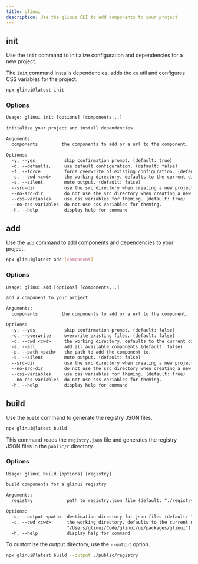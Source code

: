 ```yaml
---
title: glinui
description: Use the glinui CLI to add components to your project.
---
```


## init

Use the `init` command to initialize configuration and dependencies for a new project.

The `init` command installs dependencies, adds the `cn` util and configures CSS variables for the project.

```bash
npx glinui@latest init
```

### Options

```txt
Usage: glinui init [options] [components...]

initialize your project and install dependencies

Arguments:
  components         the components to add or a url to the component.

Options:
  -y, --yes           skip confirmation prompt. (default: true)
  -d, --defaults,     use default configuration. (default: false)
  -f, --force         force overwrite of existing configuration. (default: false)
  -c, --cwd <cwd>     the working directory. defaults to the current directory. (default: "/Users/glinui/Desktop")
  -s, --silent        mute output. (default: false)
  --src-dir           use the src directory when creating a new project. (default: false)
  --no-src-dir        do not use the src directory when creating a new project.
  --css-variables     use css variables for theming. (default: true)
  --no-css-variables  do not use css variables for theming.
  -h, --help          display help for command
```

## add

Use the `add` command to add components and dependencies to your project.

```bash
npx glinui@latest add [component]
```

### Options

```txt
Usage: glinui add [options] [components...]

add a component to your project

Arguments:
  components         the components to add or a url to the component.

Options:
  -y, --yes           skip confirmation prompt. (default: false)
  -o, --overwrite     overwrite existing files. (default: false)
  -c, --cwd <cwd>     the working directory. defaults to the current directory. (default: "/Users/glinui/Desktop")
  -a, --all           add all available components (default: false)
  -p, --path <path>   the path to add the component to.
  -s, --silent        mute output. (default: false)
  --src-dir           use the src directory when creating a new project. (default: false)
  --no-src-dir        do not use the src directory when creating a new project.
  --css-variables     use css variables for theming. (default: true)
  --no-css-variables  do not use css variables for theming.
  -h, --help          display help for command
```

## build

Use the `build` command to generate the registry JSON files.

```bash
npx glinui@latest build
```

This command reads the `registry.json` file and generates the registry JSON files in the `public/r` directory.

### Options

```txt
Usage: glinui build [options] [registry]

build components for a glinui registry

Arguments:
  registry             path to registry.json file (default: "./registry.json")

Options:
  -o, --output <path>  destination directory for json files (default: "./public/r")
  -c, --cwd <cwd>      the working directory. defaults to the current directory. (default:
                       "/Users/glinui/Code/glinui/ui/packages/glinui")
  -h, --help           display help for command
```

To customize the output directory, use the `--output` option.

```bash
npx glinui@latest build --output ./public/registry
```
